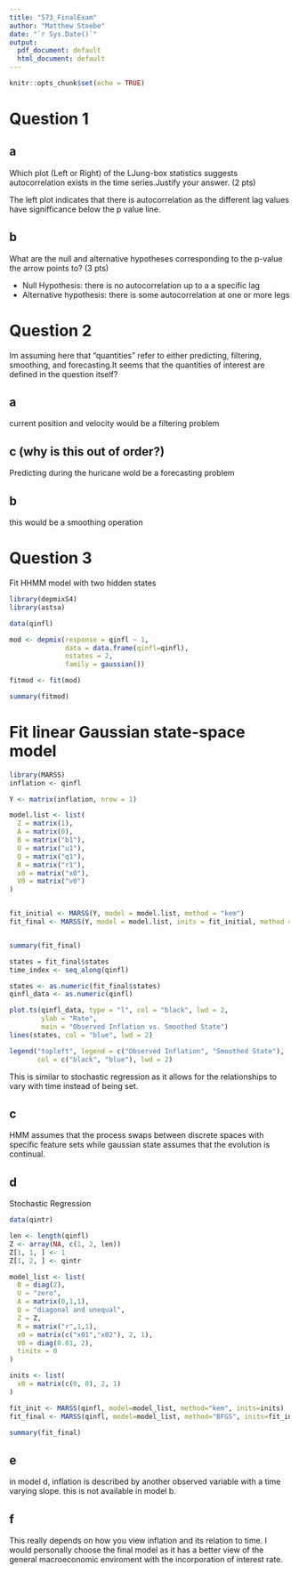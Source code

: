 ```yaml
---
title: "573_FinalExam"
author: "Matthew Stoebe"
date: "`r Sys.Date()`"
output:
  pdf_document: default
  html_document: default
---
```


```r
knitr::opts_chunk$set(echo = TRUE)
```

# Question 1
## a 
Which plot (Left or Right) of the LJung-box statistics suggests autocorrelation exists in the time series.Justify your answer. (2 pts)

The left  plot indicates that there is autocorrelation as the different lag values have signifficance below the p value line. 

## b
What are the null and alternative hypotheses corresponding to the p-value the arrow points to? (3 pts)

- Null Hypothesis: there is no autocorrelation up to a a specific lag
- Alternative hypothesis: there is some autocorrelation at one or more legs

# Question 2
Im assuming here that "quantities" refer to either predicting, filtering, smoothing, and forecasting.It seems that the quantities of interest are defined in the question itself?

## a
current position and velocity would be a filtering problem

## c (why is this out of order?)
Predicting during the huricane wold be a forecasting problem

## b 
this would be a smoothing operation


# Question 3

Fit HHMM model with two hidden states 

```r
library(depmixS4)
library(astsa)

data(qinfl)

mod <- depmix(response = qinfl ~ 1, 
              data = data.frame(qinfl=qinfl), 
              nstates = 2, 
              family = gaussian())

fitmod <- fit(mod)

summary(fitmod)

```

# Fit linear Gaussian state-space model 
```r
library(MARSS)
inflation <- qinfl

Y <- matrix(inflation, nrow = 1)

model.list <- list(
  Z = matrix(1),
  A = matrix(0),
  B = matrix("b1"),
  U = matrix("u1"),
  Q = matrix("q1"),
  R = matrix("r1"),
  x0 = matrix("x0"),
  V0 = matrix("v0")
)


fit_initial <- MARSS(Y, model = model.list, method = "kem")
fit_final <- MARSS(Y, model = model.list, inits = fit_initial, method = "BFGS")


summary(fit_final)

states = fit_final$states
time_index <- seq_along(qinfl)  

states <- as.numeric(fit_final$states)
qinfl_data <- as.numeric(qinfl)

plot.ts(qinfl_data, type = "l", col = "black", lwd = 2,
        ylab = "Rate",
        main = "Observed Inflation vs. Smoothed State")
lines(states, col = "blue", lwd = 2)

legend("topleft", legend = c("Observed Inflation", "Smoothed State"),
       col = c("black", "blue"), lwd = 2)


```
This is similar to stochastic regression as it allows for the relationships to vary with time instead of being set. 

## c
HMM assumes that the process swaps between discrete spaces with specific feature sets while gaussian state assumes that the evolution is continual. 

## d
Stochastic Regression
```r
data(qintr)

len <- length(qinfl)
Z <- array(NA, c(1, 2, len))
Z[1, 1, ] <- 1
Z[1, 2, ] <- qintr

model_list <- list(
  B = diag(2),
  U = "zero",
  A = matrix(0,1,1),
  Q = "diagonal and unequal",
  Z = Z,
  R = matrix("r",1,1),
  x0 = matrix(c("x01","x02"), 2, 1),
  V0 = diag(0.01, 2),
  tinitx = 0
)

inits <- list(
  x0 = matrix(c(0, 0), 2, 1)
)

fit_init <- MARSS(qinfl, model=model_list, method="kem", inits=inits)
fit_final <- MARSS(qinfl, model=model_list, method="BFGS", inits=fit_init)

summary(fit_final)

```

## e
in model d, inflation is described by another observed variable with a time varying slope. this is not available in model b. 

## f
This really depends on how you view inflation and its relation to time. I would personally choose the final model as it has a better view of the general macroeconomic enviroment with the incorporation of interest rate.